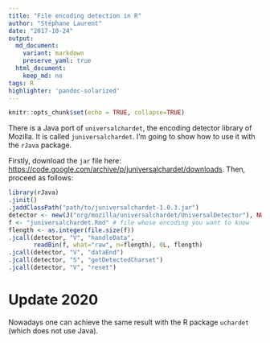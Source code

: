 ```yaml
---
title: "File encoding detection in R"
author: "Stéphane Laurent"
date: "2017-10-24"
output:
  md_document:
    variant: markdown
    preserve_yaml: true
  html_document:
    keep_md: no
tags: R
highlighter: 'pandoc-solarized'
---
```


```r
knitr::opts_chunk$set(echo = TRUE, collapse=TRUE)
```

There is a Java port of `universalchardet`, the encoding detector library of Mozilla. 
It is called `juniversalchardet`. I'm going to show how to use it with the `rJava` package.

Firstly, download the `jar` file here: <https://code.google.com/archive/p/juniversalchardet/downloads>.
Then, proceed as follows:

```r
library(rJava)
.jinit()
.jaddClassPath("path/to/juniversalchardet-1.0.3.jar")
detector <- new(J("org/mozilla/universalchardet/UniversalDetector"), NULL)
f <- "juniversalchardet.Rmd" # file whose encoding you want to know
flength <- as.integer(file.size(f))
.jcall(detector, "V", "handleData",
       readBin(f, what="raw", n=flength), 0L, flength)
.jcall(detector, "V", "dataEnd")
.jcall(detector, "S", "getDetectedCharset")
.jcall(detector, "V", "reset")
```

# Update 2020

Nowadays one can achieve the same result with the R package `uchardet` (which
does not use Java).
